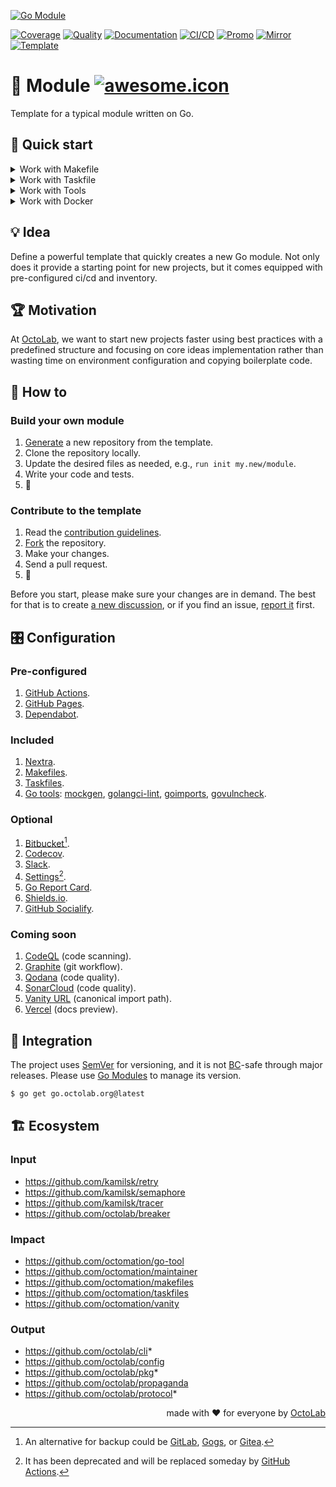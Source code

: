 [![Go Module][social.preview]][preview.config]

[![Coverage][coverage.icon]][coverage.page]
[![Quality][quality.icon]][quality.page]
[![Documentation][docs.icon]][docs.page]
[![CI/CD][build.icon]][build.page]
[![Promo][site.icon]][site.page]
[![Mirror][mirror.icon]][mirror.page]
[![Template][template.icon]][template.page]

# 🧩 Module [![awesome.icon]][awesome.page]

Template for a typical module written on Go.

## 🛫 Quick start

<details>
  <summary>Work with Makefile</summary>

```bash
$ make setup
$ make help

$ make find-todos
$ make test lint
$ TIMEOUT=5s make test-with-coverage
```

For more details please visit [the page](https://makefiles.octolab.org/).

</details>
<details>
  <summary>Work with Taskfile</summary>

```bash
$ alias run=./Taskfile
$ run refresh
$ run help

$ run docs # === `run docs install -- build -- start`
$ run docs npm ci
$ run docs npm i nextra@latest

$ run tools go generate tools.go
$ run tools golangci-lint --version -- mockgen --version
$ run which goimports golangci-lint govulncheck mockgen
```

For more details please visit [the page](https://taskfiles.octolab.org/).

</details>
<details>
  <summary>Work with Tools</summary>

```bash
$ make tools
$ source bin/activate

$ which goimports
$ goimports -local $(go list -m) -w ./...
```

For more details please visit [the page](https://egg.octolab.org/).

</details>
<details>
  <summary>Work with Docker</summary>

```bash
$ make go-1.11 # or go-1.12, etc.
/src# make go-env 2>/dev/null | grep GOVERSION
# GOVERSION:   1.11.13
/src# make test
```

</details>

## 💡 Idea

Define a powerful template that quickly creates a new Go module.
Not only does it provide a starting point for new projects,
but it comes equipped with pre-configured ci/cd and inventory.

## 🏆 Motivation

At [OctoLab][octolab.site], we want to start new projects faster using best practices
with a predefined structure and focusing on core ideas implementation
rather than wasting time on environment configuration and copying boilerplate code.

## 🤼‍ How to

### Build your own module

1. [Generate][action.generate] a new repository from the template.
2. Clone the repository locally.
3. Update the desired files as needed, e.g., `run init my.new/module`.
4. Write your code and tests.
5. 🚀

### Contribute to the template

1. Read the [contribution guidelines][docs.contrib].
2. [Fork][action.fork] the repository.
3. Make your changes.
4. Send a pull request.
5. 🤗

Before you start, please make sure your changes are in demand.
The best for that is to create [a new discussion][action.discuss],
or if you find an issue, [report it][action.issue] first.

[action.discuss]:   https://github.com/octomation/go-module/discussions/new/choose
[action.fork]:      https://github.com/octomation/go-module/fork
[action.generate]:  https://github.com/octomation/go-module/generate
[action.issue]:     https://github.com/octomation/go-module/issues/new/choose
[docs.contrib]:     https://github.com/octomation/.github/blob/main/.github/CONTRIBUTING.md
[octolab.site]:     https://github.com/octolab

## 🎛️ Configuration

### Pre-configured

1. [GitHub Actions](https://github.com/features/actions).
2. [GitHub Pages](https://pages.github.com).
3. [Dependabot](https://github.com/dependabot).

### Included

1. [Nextra](https://nextra.site/).
2. [Makefiles](https://makefiles.octolab.org/).
3. [Taskfiles](https://taskfiles.octolab.org/).
4. [Go tools][egg]: [mockgen][], [golangci-lint][],
[goimports][], [govulncheck][].

[egg]:              https://egg.octolab.org/
[mockgen]:          https://github.com/golang/mock
[govulncheck]:      https://github.com/golang/vuln
[goimports]:        https://goimports.octolab.org/
[golangci-lint]:    https://golangci-lint.octolab.org/

### Optional

1. [Bitbucket](https://bitbucket.org/)[^1].
2. [Codecov](https://about.codecov.io/).
3. [Slack](https://github.com/marketplace/slack-github).
4. [Settings](https://github.com/apps/settings)[^2].
5. [Go Report Card](https://goreportcard.com/).
6. [Shields.io](https://shields.io/).
7. [GitHub Socialify](https://socialify.git.ci/).

[^1]: An alternative for backup could be [GitLab](https://about.gitlab.com/),
[Gogs](https://gogs.io/), or [Gitea](https://gitea.io/).

[^2]: It has been deprecated and will be replaced someday by
[GitHub Actions](https://github.com/octomation/go-module/issues/56).

### Coming soon

1. [CodeQL](https://codeql.github.com/) (code scanning).
2. [Graphite](https://graphite.dev/) (git workflow).
3. [Qodana](https://qodana.cloud/) (code quality).
4. [SonarCloud](https://sonarcloud.io/) (code quality).
5. [Vanity URL](https://github.com/octomation/vanity) (canonical import path).
6. [Vercel](https://vercel.com/) (docs preview).

## 🛬 Integration

The project uses [SemVer](https://semver.org/) for versioning, and it is not
[BC][wiki.compat]-safe through major releases.
Please use [Go Modules][wiki.gomod] to manage its version.

```bash
$ go get go.octolab.org@latest
```

[wiki.compat]:  https://en.wikipedia.org/wiki/Backward_compatibility
[wiki.gomod]:   https://github.com/golang/go/wiki/Modules

## 🏗️ Ecosystem

### Input

- https://github.com/kamilsk/retry
- https://github.com/kamilsk/semaphore
- https://github.com/kamilsk/tracer
- https://github.com/octolab/breaker

### Impact

- https://github.com/octomation/go-tool
- https://github.com/octomation/maintainer
- https://github.com/octomation/makefiles
- https://github.com/octomation/taskfiles
- https://github.com/octomation/vanity

### Output

- https://github.com/octolab/cli*
- https://github.com/octolab/config
- https://github.com/octolab/pkg*
- https://github.com/octolab/propaganda
- https://github.com/octolab/protocol*

<p align="right">made with ❤️ for everyone by <a href="https://www.octolab.org/">OctoLab</a></p>

[social.preview]:   https://cdn.octolab.org/repo/go-module.png
[preview.config]:   https://socialify.git.ci/octomation/go-module?description=1&font=Raleway&language=1&name=1&owner=1&pattern=Circuit%20Board&theme=Light
[preview.fallback]: https://socialify.git.ci/octomation/go-module/image?description=1&font=Raleway&language=1&name=1&owner=1&pattern=Circuit%20Board&theme=Light

[awesome.icon]:     https://awesome.re/mentioned-badge.svg
[awesome.page]:     https://awesome-go.com/project-layout/
[coverage.icon]:    https://codecov.io/gh/octomation/go-module/branch/main/graph/badge.svg
[coverage.page]:    https://codecov.io/gh/octomation/go-module
[quality.icon]:     https://goreportcard.com/badge/go.octolab.org/template/module
[quality.page]:     https://goreportcard.com/report/go.octolab.org/template/module
[docs.icon]:        https://pkg.go.dev/badge/go.octolab.org/template/module.svg
[docs.page]:        https://pkg.go.dev/go.octolab.org/template/module
[build.icon]:       https://img.shields.io/badge/ci%2Fcd-GitHub%20Actions-brightgreen
[build.page]:       https://github.com/octomation/go-module/actions
[site.icon]:        https://img.shields.io/badge/site-GitHub%20Pages-brightgreen
[site.page]:        https://go-module.octolab.org/
[mirror.icon]:      https://img.shields.io/badge/mirror-Bitbucket-blue
[mirror.page]:      https://bitbucket.org/kamilsk/go-module
[template.icon]:    https://img.shields.io/badge/template-go--module-blue
[template.page]:    https://github.com/octomation/go-module

